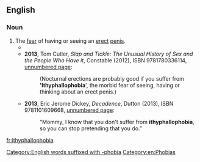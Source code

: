 ==English==

===Noun===
{{en-noun|-}}

# The [[fear]] of having or seeing an [[erect]] [[penis]].
#* {{quote-newsgroup|year=2002|date=13 September|author=maf1029 [username]|title=Re: Homosexuals have phobias|url=https://groups.google.com/forum/#!original/alt.politics.homosexuality/QPOAFJq8JVY/6OAD-K57m9kJ|newsgroup=alt.politics.homosexuality|passage=So, do you use your violence fantasies to mask your medorthophobia, your '''ithyphallophobia''', or your medomalacuphobia? }}
#* '''2013''', Tom Cutler, ''Slap and Tickle: The Unusual History of Sex and the People Who Have it'', Constable (2012), ISBN 9781780336114, [http://books.google.com/books?id=8Xw4AAAAQBAJ&pg=PA1954&dq=%22ithyphallophobia%22 unnumbered page]:
#*: (Nocturnal erections are probably good if you suffer from ''''Ithyphallophobia'''', the morbid fear of seeing, having or thinking about an erect penis.)
#* '''2013''', Eric Jerome Dickey, ''Decadence'', Dutton (2013), ISBN 9781101609668, [http://books.google.com/books?id=PGz_7vDrz6cC&pg=PT165&dq=%22ithyphallophobia%22 unnumbered page]:
#*: “Mommy, I know that you don't suffer from '''ithyphallophobia''', so you can stop pretending that you do.”

[[Category:English words suffixed with -phobia]]
[[Category:en:Phobias]]

[[fr:ithyphallophobia]]